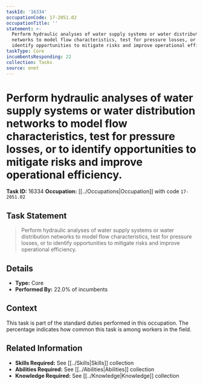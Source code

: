 ```yaml
---
taskId: '16334'
occupationCode: 17-2051.02
occupationTitle: ''
statement: >-
  Perform hydraulic analyses of water supply systems or water distribution
  networks to model flow characteristics, test for pressure losses, or to
  identify opportunities to mitigate risks and improve operational efficiency.
taskType: Core
incumbentsResponding: 22
collection: Tasks
source: onet
---
```

# Perform hydraulic analyses of water supply systems or water distribution networks to model flow characteristics, test for pressure losses, or to identify opportunities to mitigate risks and improve operational efficiency.

**Task ID:** 16334
**Occupation:** [[../Occupations|Occupation]] with code `17-2051.02`

## Task Statement

> Perform hydraulic analyses of water supply systems or water distribution networks to model flow characteristics, test for pressure losses, or to identify opportunities to mitigate risks and improve operational efficiency.

## Details

- **Type:** Core
- **Performed By:** 22.0% of incumbents

## Context

This task is part of the standard duties performed in this occupation. The percentage indicates how common this task is among workers in the field.

## Related Information

- **Skills Required:** See [[../Skills|Skills]] collection
- **Abilities Required:** See [[../Abilities|Abilities]] collection
- **Knowledge Required:** See [[../Knowledge|Knowledge]] collection
